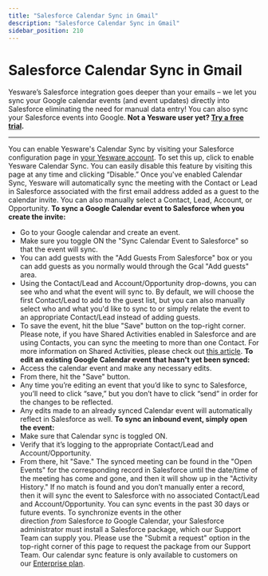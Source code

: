 ```yaml
---
title: "Salesforce Calendar Sync in Gmail"
description: "Salesforce Calendar Sync in Gmail"
sidebar_position: 210
---
```


# Salesforce Calendar Sync in Gmail

Yesware’s Salesforce integration goes deeper than your emails – we let you sync your Google calendar events (and event updates) directly into Salesforce eliminating the need for manual data entry! You can also sync your Salesforce events into Google.
**Not a Yesware user yet? [Try a free trial](http://www.yesware.com/sign-up/).**
****
You can enable Yesware's Calendar Sync by visiting your Salesforce configuration page in [your Yesware account](https://app.yesware.com/crm/services). To set this up, click to enable Yesware Calendar Sync. You can easily disable this feature by visiting this page at any time and clicking “Disable.”
Once you've enabled Calendar Sync, Yesware will automatically sync the meeting with the Contact or Lead in Salesforce associated with the first email address added as a guest to the calendar invite. You can also manually select a Contact, Lead, Account, or Opportunity.
**To sync a Google Calendar event to Salesforce when you create the invite:**
- Go to your Google calendar and create an event.
- Make sure you toggle ON the "Sync Calendar Event to Salesforce" so that the event will sync. 
- You can add guests with the "Add Guests From Salesforce" box or you can add guests as you normally would through the Gcal "Add guests" area.
- Using the Contact/Lead and Account/Opportunity drop-downs, you can see who and what the event will sync to. By default, we will choose the first Contact/Lead to add to the guest list, but you can also manually select who and what you'd like to sync to or simply relate the event to an appropriate Contact/Lead instead of adding guests.
- To save the event, hit the blue "Save" button on the top-right corner.
Please note, if you have Shared Activities enabled in Salesforce and are using Contacts, you can sync the meeting to more than one Contact. For more information on Shared Activities, please check out [this article](/docs/salesforce-integration/calendar-sync-enterprise-plan/what-are-shared-activities-in-gmail).
**To edit an existing Google Calendar event that hasn't yet been synced:**
- Access the calendar event and make any necessary edits.
- From there, hit the "Save" button.
- Any time you’re editing an event that you’d like to sync to Salesforce, you’ll need to click “save,” but you don’t have to click “send” in order for the changes to be reflected.
- Any edits made to an already synced Calendar event will automatically reflect in Salesforce as well.
**To sync an inbound event, simply open the event:**
- Make sure that Calendar sync is toggled ON.
- Verify that it’s logging to the appropriate Contact/Lead and Account/Opportunity.
- From there, hit "Save."
The synced meeting can be found in the "Open Events" for the corresponding record in Salesforce until the date/time of the meeting has come and gone, and then it will show up in the "Activity History." If no match is found and you don’t manually enter a record, then it will sync the event to Salesforce with no associated Contact/Lead and Account/Opportunity.
You can sync events in the past 30 days or future events.
To synchronize events in the other direction *from* Salesforce *to* Google Calendar, your Salesforce administrator must install a Salesforce package, which our Support Team can supply you. Please use the "Submit a request" option in the top-right corner of this page to request the package from our Support Team.
Our calendar sync feature is only available to customers on our [Enterprise plan](https://www.yesware.com/plans-and-pricing/).